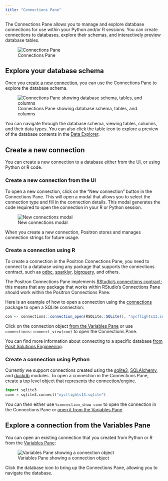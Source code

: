 ```yaml
---
title: "Connections Pane"
---
```


The Connections Pane allows you to manage and explore database connections for use within your Python and/or R sessions. You can create connections to databases, explore their schemas, and interactively preview database tables.

![Connections Pane](images/connections-pane.png)

## Explore your database schema

Once you [create a new connection](#create-a-new-connection), you can use the Connections Pane to explore the database schema. 

![Connections Pane showing database schema, tables, and columns](images/connections-pane-schema-explorer.png)

You can navigate through the database schema, viewing tables, columns, and their data types. You can also click the table icon to explore a preview of the database contents in the [Data Explorer](data-explorer.qmd).

## Create a new connection 

You can create a new connection to a database either from the UI, or using Python or R code.

### Create a new connection from the UI

To open a new connection, click on the "New connection" button in the Connections Pane. This will open a modal that allows you to select the connection type and fill in the connection details. This modal generates the code required to open the connection in your R or Python session.

![New connections modal](images/connections-pane-new-connection.png)

When you create a new connection, Positron stores and manages connection strings for future usage.

### Create a connection using R

To create a connection in the Positron Connections Pane, you need to connect to a database using any
package that supports the connections contract, such as [odbc](https://github.com/r-dbi/odbc), [sparklyr](https://github.com/rstudio/sparklyr),
[bigrquery](https://github.com/r-dbi/bigrquery), and others.

The Positron Connections Pane implements [RStudio's connections contract](https://rstudio.github.io/rstudio-extensions/connections-contract.html); this means that any package that works within RStudio's Connections Pane should work within the Positron Connections Pane.

Here is an example of how to open a connection using the [connections](https://github.com/rstudio/connections) package to open a SQLite connection:

``` r
con <- connections::connection_open(RSQLite::SQLite(), "nycflights13.sqlite")
```

Click on the connection object [from the Variables Pane](#explore-a-connection-from-the-variables-pane) or use `connections::connect_view(con)` to open the Connections Pane.

You can find more information about connecting to a specific database [from Posit Solutions Engineering](https://solutions.posit.co/connections/db/databases/).

### Create a connection using Python

Currently we support connections created using the [sqlite3](https://docs.python.org/3/library/sqlite3.html), [SQLAlchemy](https://www.sqlalchemy.org), and [duckdb](https://duckdb.org/docs/clients/python/overview) modules.
To open a connection in the Connections Pane, create a top level object that represents the connection/engine.

``` python
import sqlite3
conn = sqlite3.connect("nycflights13.sqlite")
```

You can then either use `%connection_show conn` to open the connection in the Connections Pane or [open it from the Variables Pane](#explore-a-connection-from-the-variables-pane).

## Explore a connection from the Variables Pane

You can open an existing connection that you created from Python or R from the [Variables Pane](variables-pane.qmd):

![Variables Pane showing a connection object](images/connections-pane-variables-pane.png)

Click the database icon to bring up the Connections Pane, allowing you to navigate the database.
